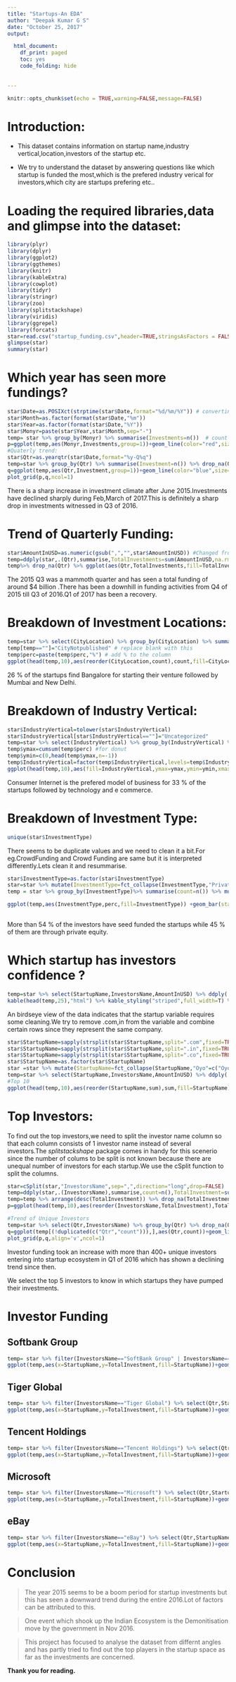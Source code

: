 ```yaml
---
title: "Startups-An EDA"
author: "Deepak Kumar G S"
date: "October 25, 2017"
output:

  html_document:
    df_print: paged
    toc: yes
    code_folding: hide
    
    
---
```


```r
knitr::opts_chunk$set(echo = TRUE,warning=FALSE,message=FALSE)
```


# Introduction:

* This dataset contains information on startup name,industry vertical,location,investors of the startup etc.

* We try to understand the dataset by answering questions like which startup is funded the most,which is the prefered industry verical for investors,which city are startups prefering etc..

# Loading the required libraries,data and glimpse into the dataset:

```r
library(plyr)
library(dplyr)
library(ggplot2)
library(ggthemes)
library(knitr)
library(kableExtra)
library(cowplot)
library(tidyr)
library(stringr)
library(zoo)
library(splitstackshape)
library(viridis)
library(ggrepel)
library(forcats)
star=read.csv("startup_funding.csv",header=TRUE,stringsAsFactors = FALSE)
glimpse(star)
summary(star)
```


# Which year has seen more fundings?

```r

star$Date=as.POSIXct(strptime(star$Date,format="%d/%m/%Y")) # converting into date format 
star$Month=as.factor(format(star$Date,"%m"))
star$Year=as.factor(format(star$Date,"%Y"))
star$Monyr=paste(star$Year,star$Month,sep="-")
temp= star %>% group_by(Monyr) %>% summarise(Investments=n())  # count by month,year
p=ggplot(temp,aes(Monyr,Investments,group=1))+geom_line(color="red",size=1)+theme_dark(base_size=8)+labs(x="Year and Month of Investment",y="Total Investment Count",title="Investment trend over the years")+theme(axis.title=element_text(color="red",family="sans",size=12),axis.text.x = element_text(angle=90,vjust=0.5))# Plot of the year,month trend
#Quaterly trend:
star$Qtr=as.yearqtr(star$Date,format="%y-Q%q")
temp=star %>% group_by(Qtr) %>% summarise(Investment=n()) %>% drop_na(Qtr)
q=ggplot(temp,aes(Qtr,Investment,group=1))+geom_line(color="blue",size=1)+theme_dark(base_size=8)+labs(x="Year and Quarter",y="Total Investment Count",title="Investment trend over the Quarter")+theme(axis.title=element_text(color="red",family="sans",size=12),axis.text.x = element_text(angle=90,vjust=0.5))+scale_x_yearqtr(format="%Y-Q%q")
plot_grid(p,q,ncol=1)
```


There is a sharp increase in investment climate after June 2015.Investments have declined sharply during Feb,March of 2017.This is definitely a sharp drop in investments witnessed in Q3 of 2016.



# Trend of Quarterly Funding:

```r
star$AmountInUSD=as.numeric(gsub(",","",star$AmountInUSD)) #Changed from char to numeric and removed comma
temp=ddply(star,.(Qtr),summarise,TotalInvestments=sum(AmountInUSD,na.rm=TRUE))
temp%>% drop_na(Qtr) %>% ggplot(aes(Qtr,TotalInvestments,fill=TotalInvestments))+geom_bar(stat="identity")+labs(x="Quater",y="Total Investment in $",title="Trend of Quarterly Funding")+theme(axis.text.x=element_text(angle=90),legend.position="none")+scale_x_yearqtr(format="%Y-Q%q")+scale_fill_viridis(discrete = FALSE)+scale_y_continuous(labels=scales::comma)

```

The 2015 Q3 was a mammoth quarter and has seen a total funding of around $4 billion .There has been a downhill in funding activities from Q4 of 2015 till Q3 of 2016.Q1 of 2017 has been a recovery.

# Breakdown of Investment Locations:

```r

temp=star %>% select(CityLocation) %>% group_by(CityLocation) %>% summarise(count=n()) %>% mutate(perc=round((count/sum(count))*100)) %>% arrange(desc(count)) # Top 10 Cities
temp[temp==""]="CityNotpublished" # replace blank with this 
temp$perc=paste(temp$perc,"%") # add % to the column
ggplot(head(temp,10),aes(reorder(CityLocation,count),count,fill=CityLocation))+geom_bar(stat="identity")+theme(legend.position="none",axis.text.x = element_text(angle=90,vjust=0.5))+labs(x="",y="Count of Startups",title="Preferred Investment Locations")+geom_label(aes(label=perc))+coord_flip() # visualise along with %
```

26 % of the startups find Bangalore for starting their venture followed by Mumbai and New Delhi.

# Breakdown of Industry Vertical:

```r
star$IndustryVertical=tolower(star$IndustryVertical)
star$IndustryVertical[star$IndustryVertical==""]="Uncategorized"
temp=star %>% select(IndustryVertical) %>% group_by(IndustryVertical) %>% drop_na(IndustryVertical)%>% summarise(count=n()) %>% mutate(perc=(count/sum(count))*100) %>% arrange(desc(count))#finding percentage and count
temp$ymax=cumsum(temp$perc) #for donut
temp$ymin=c(0,head(temp$ymax,n=-1))
temp$IndustryVertical=factor(temp$IndustryVertical,levels=temp$IndustryVertical)
ggplot(head(temp,10),aes(fill=IndustryVertical,ymax=ymax,ymin=ymin,xmax=10,xmin=5))+geom_rect(color="black")+coord_polar(theta="y")+xlim(c(0,15))+geom_label_repel(aes(label=paste(round(perc),"%"),x=7,y=(ymax+ymin)/2),inherit.aes=TRUE,show.legend=FALSE)+theme(panel.grid = element_blank(),axis.text = element_blank(),axis.ticks = element_blank(),legend.position="right",axis.title=element_blank()) +annotate("text", x = 0, y = 0 ,label = "Industry Vertical")+labs(fill="IndustrySegment")+guides(fill=guide_legend(keywidth=1,keyheight=1))
```


Consumer Internet is the prefered model of business for 33 % of the startups followed by technology and e commerce. 


# Breakdown of Investment Type:

```r
unique(star$InvestmentType)
```

There seems to be duplicate values and we need to clean it a bit.For eg.CrowdFunding and Crowd Funding are same but it is interpreted differently.Lets clean it and resummarise.

```r
star$InvestmentType=as.factor(star$InvestmentType)
star=star %>% mutate(InvestmentType=fct_collapse(InvestmentType,"PrivateEquity"=c("PrivateEquity","Private Equity"),"SeedFunding"=c("SeedFunding","Seed Funding"),"CrowdFunding"=c("Crowd Funding","Crowd funding")))#rename factor
temp = star %>% group_by(InvestmentType)%>% summarise(count=n()) %>% mutate(perc=(round(count/sum(count)*100,2))) %>% arrange(desc(count))

ggplot(temp,aes(InvestmentType,perc,fill=InvestmentType)) +geom_bar(stat="identity")+theme(legend.position="none",axis.text.x = element_text(angle=90,vjust=0.5))+labs(x="",y="Percentage",title="Investment Type")+geom_label(aes(label=perc))+coord_flip()
  
```


 More than 54 % of the investors have seed funded the startups while 45 % of them are through private equity.
 
# Which startup has investors confidence ?

```r
temp=star %>% select(StartupName,InvestorsName,AmountInUSD) %>% ddply(.(StartupName),summarise,sum=sum(AmountInUSD)) %>% arrange(desc(sum))
kable(head(temp,25),"html") %>% kable_styling("striped",full_width=T) %>% column_spec(1:2,bold=T,background="white") %>% row_spec(c(1,2,3,5,6,24,25),bold=F,color="white",background="#ffb6c1")
```


An birdseye view of the data indicates that the startup variable requires some cleaning.We try to remove .com,in from the variable and combine certain rows since they represent the same company.

```r
star$StartupName=sapply(strsplit(star$StartupName,split=".com",fixed=TRUE),function(x)(x[1]))
star$StartupName=sapply(strsplit(star$StartupName,split=".in",fixed=TRUE),function(x)(x[1]))
star$StartupName=sapply(strsplit(star$StartupName,split=".co",fixed=TRUE),function(x)(x[1]))
star$StartupName=as.factor(star$StartupName)
star =star %>% mutate(StartupName=fct_collapse(StartupName,"Oyo"=c("Oyo","Oyorooms","Oyo Rooms","OyoRooms"),"Ola"=c("Ola","Olacabs","Ola Cabs")))
temp=star %>% select(StartupName,InvestorsName,AmountInUSD) %>% ddply(.(StartupName),summarise,sum=sum(AmountInUSD)) %>% arrange(desc(sum))
#Top 10 
ggplot(head(temp,10),aes(reorder(StartupName,sum),sum,fill=StartupName))+geom_bar(stat="identity")+theme(legend.position="none",axis.text.x = element_text(angle=90,vjust=0.5),plot.title=element_text(color="blue",size=10,face="italic"))+labs(x="",y="Total Investment",title="Investors High Valued Startups")+coord_flip()+scale_y_continuous(labels=scales::comma)
```


# Top Investors:

To find out the top investors,we need to split the investor name column so that each column consists of 1 investor name instead of several investors.The *splitstackshape* package comes in handy for this scenerio since the number of colums to be split is not known because there are unequal number of investors for each startup.We use the cSplit function to split the columns.

```r
star=cSplit(star,"InvestorsName",sep=",",direction="long",drop=FALSE)
temp=ddply(star,.(InvestorsName),summarise,count=n(),TotalInvestment=sum(AmountInUSD))
temp=temp %>% arrange(desc(TotalInvestment)) %>% drop_na(TotalInvestment)
p=ggplot(head(temp,10),aes(reorder(InvestorsName,TotalInvestment),TotalInvestment,fill=InvestorsName))+geom_bar(stat="identity")+theme(legend.position="none",axis.text.x = element_text(angle=90,vjust=0.5),plot.title=element_text(color="blue",size=15,face="bold",hjust=0.5))+labs(x="",y="Total Investment",title="Giant Investors !!!")+coord_flip()+scale_y_continuous(labels=scales::comma)

#Trend of Unique Investors
temp=star %>% select(Qtr,InvestorsName) %>% group_by(Qtr) %>% drop_na(Qtr)%>% mutate(count=length(unique(InvestorsName)))
q=ggplot(temp[(!duplicated(c("Qtr","count"))),],aes(Qtr,count))+geom_line(color="red",size=1)+scale_x_yearqtr(format="%Y-Q%q")+theme(legend.position="none",axis.text.x = element_text(angle=90,vjust=0.5),plot.title=element_text(color="blue",size=15,face="bold",hjust=0.5))+labs(x="",y="",title="Trend of Unique Investors")
plot_grid(p,q,align='v',ncol=1)
```


Investor funding took an increase with more than 400+ unique investors entering into startup ecosystem in Q1 of 2016 which has shown a declining trend since then.

We select the top 5 investors to know in which startups they have pumped their investments.

# Investor Funding{.tabset}

## Softbank Group 

```r
temp= star %>% filter(InvestorsName=="SoftBank Group" | InvestorsName=="Softbank") %>% select(Qtr,StartupName,AmountInUSD) %>% ddply(.(Qtr,StartupName),summarise,TotalInvestment=sum(AmountInUSD))
ggplot(temp,aes(x=StartupName,y=TotalInvestment,fill=StartupName))+geom_bar(stat="identity",position="identity",width=0.5)+facet_wrap(~Qtr,scales=c("free"))+scale_y_continuous(labels=scales::comma)+theme(legend.position="none",axis.text.x = element_text(angle=90,vjust=0.5),plot.title=element_text(color="blue",size=10,face="italic"))+labs(x="",y="Total Investment",title="Softbank Investments over the 3 years")+theme_fivethirtyeight()
```


## Tiger Global

```r
temp= star %>% filter(InvestorsName=="Tiger Global") %>% select(Qtr,StartupName,AmountInUSD) %>% ddply(.(Qtr,StartupName),summarise,TotalInvestment=sum(AmountInUSD))
ggplot(temp,aes(x=StartupName,y=TotalInvestment,fill=StartupName))+geom_bar(stat="identity",position="identity",width=0.5)+facet_wrap(~Qtr,scales=c("free"))+scale_y_continuous(labels=scales::comma)+theme_fivethirtyeight()+theme(axis.text.x = element_text(angle=90,vjust=0.5),plot.title=element_text(color="blue",size=10,face="italic"))+labs(x="",y="Total Investment",title="Tiger Global Investments over the 3 years")
```

## Tencent Holdings

```r
temp= star %>% filter(InvestorsName=="Tencent Holdings") %>% select(Qtr,StartupName,AmountInUSD) %>% ddply(.(Qtr,StartupName),summarise,TotalInvestment=sum(AmountInUSD))
ggplot(temp,aes(x=StartupName,y=TotalInvestment,fill=StartupName))+geom_bar(stat="identity",position="identity",width=0.5)+facet_wrap(~Qtr,scales=c("free"))+scale_y_continuous(labels=scales::comma)+theme_fivethirtyeight()+theme(axis.text.x = element_text(angle=90,vjust=0.5),plot.title=element_text(color="blue",size=10,face="italic"))+labs(x="",y="Total Investment",title="Tencent Holdings Investments over the 3 years")
```


## Microsoft

```r
temp= star %>% filter(InvestorsName=="Microsoft") %>% select(Qtr,StartupName,AmountInUSD) %>% ddply(.(Qtr,StartupName),summarise,TotalInvestment=sum(AmountInUSD))
ggplot(temp,aes(x=StartupName,y=TotalInvestment,fill=StartupName))+geom_bar(stat="identity",position="identity",width=0.3)+facet_wrap(~Qtr,scales=c("free"))+scale_y_continuous(labels=scales::comma)+theme_fivethirtyeight()+theme(axis.text.x = element_text(angle=90,vjust=0.5),plot.title=element_text(color="blue",size=10,face="italic"))+labs(x="",y="Total Investment",title="Microsoft Investments over the 3 years")
```


## eBay

```r
temp= star %>% filter(InvestorsName=="eBay") %>% select(Qtr,StartupName,AmountInUSD) %>% ddply(.(Qtr,StartupName),summarise,TotalInvestment=sum(AmountInUSD))
ggplot(temp,aes(x=StartupName,y=TotalInvestment,fill=StartupName))+geom_bar(stat="identity",position="identity",width=0.3)+facet_wrap(~Qtr,scales=c("free"))+scale_y_continuous(labels=scales::comma)+theme_fivethirtyeight()+theme(axis.text.x = element_text(angle=90,vjust=0.5),plot.title=element_text(color="blue",size=10,face="italic"))+labs(x="",y="Total Investment",title="eBayInvestments over the 3 years")
```


# Conclusion

> The year 2015 seems to be a boom period for startup investments but this has seen a downward trend during the entire 2016.Lot of factors can be attributed to this.

> One event which shook up the Indian Ecosystem is the Demonitisation move by the government in Nov 2016.

> This project has focused to analyse the dataset from differnt angles and has partly tried to find out the top players in the startup space as far as the investments are concerned.

**Thank you for reading.**

